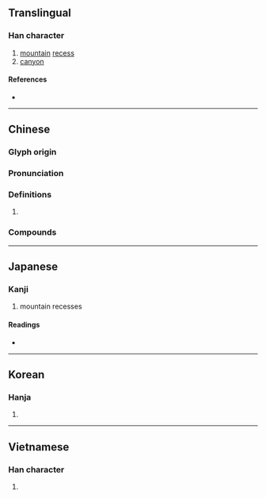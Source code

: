{{character info}}
==Translingual==

===Han character===
{{Han char|rn=46|rad=山|as=09|sn=12|four=26727|canj=UWLB|ids=⿰山禺}}

# [[mountain]] [[recess]]
# [[canyon]]

====References====
* {{Han ref|kx=0316.190|dkj=17748|dj=0616.400|hdz=10786.030|uh=5D4E|ud=23886|bh=D8E1|bd=55521}}

----

==Chinese==
{{zh-forms}}

===Glyph origin===
{{Han etym}}

===Pronunciation===
{{zh-pron
|m=yú
|c=jyu4
|mc=y
|oc=y
|cat=
}}

===Definitions===
{{zh-hanzi}}

# {{rfdef|zh}}

===Compounds===
{{zh-der|嵎夷|嵎嵎|如虎負嵎|負嵎頑抗|虎負嵎|負嵎}}

----

==Japanese==

===Kanji===
{{ja-kanji|grade=|rs=山09}}

# mountain recesses

====Readings====
* {{ja-readings
|goon=ぐ
|kanon=ぐ
|kanyoon=ぐう
|kun=くま}}

----

==Korean==

===Hanja===
{{ko-hanja|hangeul=유|rv=yu|mr=yu}}

# {{rfdef|ko|sort=山09}}

----

==Vietnamese==

===Han character===
{{vi-readings|rs=山09|reading=giủng}}

# {{rfdef|vi|sort=山09}}